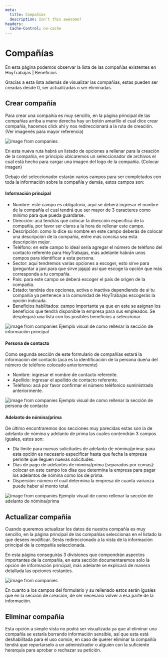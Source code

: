 ```yaml
---
meta:
  title: Compañías
  description: Isn't this awesome?
headers:
  Cache-Control: no-cache
---
```


# Compañías

En esta página podemos observar la lista de las compañías existentes en HoyTrabajas | Beneficios

Gracias a esta lista además de visualizar las compañías, estas pueden ser creadas desde 0, ser actualizadas o ser eliminadas.

## Crear compañía

Para crear una compañía es muy sencillo, en la página principal de las compañías arriba a mano derecha hay un botón amarillo el cual dice crear compañía, hacemos click ahí y nos redireccionará a la ruta de creación. (Ver imagenés para mayor referencia)

![image from companies](/images/docs/companies-list.png)

En esta nueva ruta habrá un listado de opciones a rellenar para la creación de la compañía, en principio ubicaremos un seleccionador de archivos el cual está hecho para cargar una imagen del logo de la compañía. (Colocar imagen)

Debajo del seleccionador estarán varios campos para ser completados con toda la información sobre la compañía y demás, estos campos son:

#### Información principal

- Nombre: este campo es obligatorio, aquí se deberá ingresar el nombre de la compañía el cual tendrá que ser mayor de 3 caracteres como mínimo para que pueda guardarse.
- Dirección: acá tendrás que colocar la dirección específica de la compañía, por favor ser claros a la hora de rellenar este campo.
- Descripción: como lo dice su nombre en este campo deberás de colocar una descripción de la compañía, entre más concisa sea esta descripción mejor.
- Teléfono: en este campo lo ideal sería agregar el número de teléfono del contacto referente para HoyTrabajas, más adelante habrán unos campos para identificar a esta persona.
- Sector: aquí tendremos varias opciones a escoger, esto sirve para (preguntar a javi para que sirve jajaja) así que escoge la opción que más corresponda a tu compañía.
- País: para este campo se deberá escoger el país de origen de la compañía.
- Estado: tendrás dos opciones, activa o inactiva dependiendo de si tu compañía ya pertenece a la comunidad de HoyTrabajas escogerás la opción indicada.
- Beneficios habilitados: campo importante ya que en este se asignan los beneficios que tendrá disponible la empresa para sus empleados. Se desplegará una lista con los posibles beneficios a seleccionar.

![image from companies](/images/docs/createCompany.png)
Ejemplo visual de como rellenar la sección de información principal

#### Persona de contacto

Como segunda sección de este formulario de compañías estará la información del contacto (acá es la identificación de la persona dueña del número de teléfono colocado anteriormente)

- Nombre: ingresar el nombre de contacto referente.
- Apellido: ingresar el apellido de contacto referente.
- Teléfono: acá por favor confirmar el número teléfonico suministrado anteriormente.

![image from companies](/images/docs/personalInfo.png)
Ejemplo visual de como rellenar la sección de persona de contacto

#### Adelanto de nómina/prima

De último encontraremos dos secciones muy parecidas estas son la de adelanto de nómina y adelanto de prima las cuales contendrán 3 campos iguales, estos son:

- Día límite para nuevas solicitudes de adelanto de nómina/prima: para esta opción es necesario especificar hasta que fecha la empresa permite que lleguen nuevas solicitudes.
- Días de pago de adelantos de nómina/prima (separados por comas): colocar en este campo los días que determina la empresa para pagar los adelantos de nómina como los de prima.
- Dispersión: número el cual determina la empresa de cuanta varianza puede haber al monto total.

![image from companies](/images/docs/advances.png)
Ejemplo visual de como rellenar la sección de adelanto de nómina/prima

## Actualizar compañía

Cuando queremos actualizar los datos de nuestra compañía es muy sencillo, en la página principal de las compañías seleccionas en el listado la que desees modificar. Serás redireccionado a la vista de la información principal de la compañía seleccionada.

En esta página conseguirás 3 divisiones que compondrán aspectos importantes de la compañía, en esta sección documentaremos solo la opción de información principal, más adelante se explicará de manera detallada las opciones restantes.

![image from companies](/images/docs/options.png)

En cuanto a los campos del formulario y su rellenado estos serán iguales que en la sección de creación, de ser necesario volver a esa parte de la información.

## Eliminar compañía

Esta opción a simple vista no podrá ser visualizada ya que al eliminar una compañía se estaría borrando información sensible, así que esta está deshabilitada para el uso común, en caso de querer eliminar la compañía tendrá que reportarselo a un administrador o alguien con la suficiente herarquía para aprobar o rechazar su petición.
